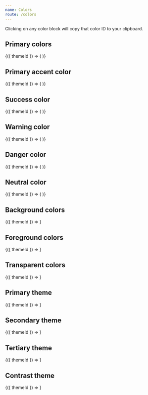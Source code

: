 ```yaml
---
name: Colors
route: /colors
---
```



<PageTitle src="postcss/vars" title="Colors" />

Clicking on any color block will copy that color ID to your clipboard.

## Primary colors

<Playground>
  <ThemeWrapper withThemeId>
    {({ themeId }) => (
      <ColorSwatches
        direction="column"
        group="primary"
        labelHeight={20}
        swatchHeight={40}
        swatchWidth={60}
        themeId={themeId}
      >
        <PhorkIcon size={24} />
      </ColorSwatches>
    )}
  </ThemeWrapper>
</Playground>

## Primary accent color

<Playground>
  <ThemeWrapper withThemeId>
    {({ themeId }) => (
      <ColorSwatches joined group="state" swatchHeight={60} swatchWidth={80} themeId={themeId} variant="accent-primary">
        <PhorkIcon size={30} />
      </ColorSwatches>
    )}
  </ThemeWrapper>
</Playground>

## Success color

<Playground>
  <ThemeWrapper withThemeId>
    {({ themeId }) => (
      <ColorSwatches joined group="state" swatchHeight={60} swatchWidth={80} themeId={themeId} variant="success">
        <PhorkIcon size={30} />
      </ColorSwatches>
    )}
  </ThemeWrapper>
</Playground>

## Warning color

<Playground>
  <ThemeWrapper withThemeId>
    {({ themeId }) => (
      <ColorSwatches joined group="state" swatchHeight={60} swatchWidth={80} themeId={themeId} variant="warning">
        <PhorkIcon size={30} />
      </ColorSwatches>
    )}
  </ThemeWrapper>
</Playground>

## Danger color

<Playground>
  <ThemeWrapper withThemeId>
    {({ themeId }) => (
      <ColorSwatches joined group="state" swatchHeight={60} swatchWidth={80} themeId={themeId} variant="danger">
        <PhorkIcon size={30} />
      </ColorSwatches>
    )}
  </ThemeWrapper>
</Playground>

## Neutral color

<Playground>
  <ThemeWrapper withThemeId>
    {({ themeId }) => (
      <ColorSwatches joined group="state" swatchHeight={60} swatchWidth={80} themeId={themeId} variant="neutral">
        <PhorkIcon size={30} />
      </ColorSwatches>
    )}
  </ThemeWrapper>
</Playground>

## Background colors

<Playground>
  <ThemeWrapper withThemeId>
    {({ themeId }) => <ColorSwatches group="background" swatchHeight={40} swatchWidth={60} themeId={themeId} />}
  </ThemeWrapper>
</Playground>

## Foreground colors

<Playground>
  <ThemeWrapper withThemeId>
    {({ themeId }) => <ColorSwatches group="foreground" swatchHeight={40} swatchWidth={60} themeId={themeId} />}
  </ThemeWrapper>
</Playground>

## Transparent colors

<Playground>
  <ThemeWrapper withThemeId>
    {({ themeId }) => <ColorSwatches group="transparent" swatchHeight={40} swatchWidth={60} themeId={themeId} />}
  </ThemeWrapper>
</Playground>

## Primary theme

<Playground>
  <ThemeWrapper withThemeId>{({ themeId }) => <ColorTheme themeId={themeId} variant="primary" />}</ThemeWrapper>
</Playground>

## Secondary theme

<Playground>
  <ThemeWrapper withThemeId>{({ themeId }) => <ColorTheme themeId={themeId} variant="secondary" />}</ThemeWrapper>
</Playground>

## Tertiary theme

<Playground>
  <ThemeWrapper withThemeId>{({ themeId }) => <ColorTheme themeId={themeId} variant="tertiary" />}</ThemeWrapper>
</Playground>

## Contrast theme

<Playground>
  <ThemeWrapper withThemeId>{({ themeId }) => <ColorTheme themeId={themeId} variant="contrast" />}</ThemeWrapper>
</Playground>
